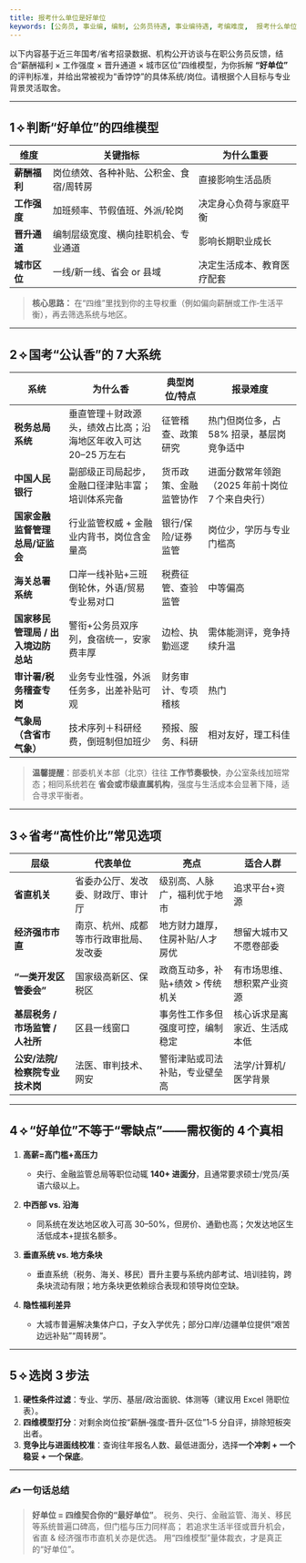 ```yaml
---
title: 报考什么单位是好单位
keywords: [公务员, 事业编, 编制, 公务员待遇, 事业编待遇, 考编难度,  报考什么单位是好单位]
---
```




以下内容基于近三年国考/省考招录数据、机构公开访谈与在职公务员反馈，结合“薪酬福利 × 工作强度 × 晋升通道 × 城市区位”四维模型，为你拆解 **“好单位”** 的评判标准，并给出常被视为“香饽饽”的具体系统/岗位。请根据个人目标与专业背景灵活取舍。

---

## 1 ⟡ 判断“好单位”的四维模型

| 维度       | 关键指标                 | 为什么重要         |
| -------- | -------------------- | ------------- |
| **薪酬福利** | 岗位绩效、各种补贴、公积金、食宿/周转房 | 直接影响生活品质      |
| **工作强度** | 加班频率、节假值班、外派/轮岗      | 决定身心负荷与家庭平衡   |
| **晋升通道** | 编制层级宽度、横向挂职机会、专业通道   | 影响长期职业成长      |
| **城市区位** | 一线/新一线、省会 or 县域      | 决定生活成本、教育医疗配套 |

> **核心思路：** 在“四维”里找到你的主导权重（例如偏向薪酬或工作‑生活平衡），再去筛选系统与地区。

---

## 2 ⟡ 国考“公认香”的 7 大系统

| 系统                    | 为什么香                                           | 典型岗位/特点     | 报录难度                                      |
| --------------------- | ---------------------------------------------- | ----------- | ----------------------------------------- |
| **税务总局系统**            | 垂直管理＋财政源头，绩效占比高；沿海地区年收入可达 20–25 万左右 | 征管稽查、政策研究   | 热门但岗位多，占 58% 招录，基层岗竞争适中  |
| **中国人民银行**            | 副部级正司局起步，金融口径津贴丰富；培训体系完备                       | 货币政策、金融监管协作 | 进面分数常年领跑（2025 年前十岗位 7 个来自央行） |
| **国家金融监督管理总局/证监会**    | 行业监管权威 + 金融业内背书，岗位含金量高                         | 银行/保险/证券监管  | 岗位少，学历与专业门槛高                              |
| **海关总署系统**            | 口岸一线补贴+三班倒轮休，外语/贸易专业易对口                        | 税费征管、查验监管   | 中等偏高                                      |
| **国家移民管理局 / 出入境边防总站** | 警衔+公务员双序列，食宿统一，安家费丰厚                           | 边检、执勤巡逻     | 需体能测评，竞争持续升温                              |
| **审计署/税务稽查专岗**        | 业务专业性强，外派任务多，出差补贴可观                            | 财务审计、专项稽核   | 热门                                        |
| **气象局（含省市气象）**        | 技术序列＋科研经费，倒班制但加班少                              | 预报、服务、科研    | 相对友好，理工科佳                                 |

> **温馨提醒**：部委机关本部（北京）往往 **工作节奏极快**，办公室条线加班常态；相同系统若在 **省会或市级直属机构**，强度与生活成本会显著下降，适合寻求平衡者。

---

## 3 ⟡ 省考“高性价比”常见选项

| 层级                    | 代表单位                | 亮点                 | 适合人群           |
| --------------------- | ------------------- | ------------------ | -------------- |
| **省直机关**              | 省委办公厅、发改委、财政厅、审计厅   | 级别高、人脉广，福利优于地市     | 追求平台+资源        |
| **经济强市市直**            | 南京、杭州、成都等市行政审批局、发改委 | 地方财力雄厚，住房补贴/人才房优   | 想留大城市又不愿卷部委    |
| **“一类开发区管委会”**        | 国家级高新区、保税区          | 政商互动多，补贴+绩效 > 传统机关 | 有市场思维、想积累产业资源  |
| **基层税务 / 市场监管 / 人社所** | 区县一线窗口              | 事务性工作多但强度可控，编制稳定   | 核心诉求是离家近、生活成本低 |
| **公安/法院/检察院专业技术岗**    | 法医、审判技术、网安          | 警衔津贴或司法补贴，专业壁垒高    | 法学/计算机/医学背景    |

---

## 4 ⟡ “好单位”不等于“零缺点”——需权衡的 4 个真相

1. **高薪=高门槛+高压力**

   * 央行、金融监管总局等职位动辄 **140+ 进面分**，且通常要求硕士/党员/英语六级以上。
2. **中西部 vs. 沿海**

   * 同系统在发达地区收入可高 30–50%，但房价、通勤也高；欠发达地区生活低成本+提拔名额多。
3. **垂直系统 vs. 地方条块**

   * 垂直系统（税务、海关、移民）晋升主要与系统内部考试、培训挂钩，跨条块流动有限；地方条块更依赖综合表现和领导岗位空缺。
4. **隐性福利差异**

   * 大城市普遍解决集体户口，子女入学优先；部分口岸/边疆单位提供“艰苦边远补贴”“周转房”。

---

## 5 ⟡ 选岗 3 步法

1. **硬性条件过滤**：专业、学历、基层/政治面貌、体测等（建议用 Excel 筛职位表）。
2. **四维模型打分**：对剩余岗位按“薪酬‑强度‑晋升‑区位”1‑5 分自评，排除短板突出者。
3. **竞争比与进面线校准**：查询往年报名人数、最低进面分，选择**一个冲刺 + 一个稳妥 + 一个保底**。

---

### ✍️ 一句话总结

> **好单位 = 四维契合你的“最好单位”**。
> 税务、央行、金融监管、海关、移民等系统普遍口碑高，但门槛与压力同样高；
> 若追求生活半径或晋升机会，省直 & 经济强市市直机关亦是优选。
> 用“四维模型”量体裁衣，才是真正的“好单位”。


<FollowMe />